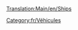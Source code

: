 [[Translation:Main/en/Ships]]
{{en/Bilingual box| fr
| Articles relatifs aux navires, Docks et de la gestion de navires sont répertoriés ici.
| Articles relating to Ships, Docks and Ship management are listed here.}}

[[Category:fr/Véhicules]]